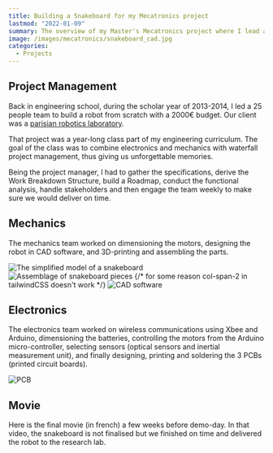 ```yaml
---
title: Building a Snakeboard for my Mecatronics project
lastmod: "2022-01-09"
summary: The overview of my Master's Mecatronics project where I lead a 25 people team in design and fabrication of a snakeboard robot.
image: /images/mecatronics/snakeboard_cad.jpg
categories:
  - Projects
---
```


## Project Management

Back in engineering school, during the scholar year of 2013-2014, I led a 25 people team to build a robot from scratch with a 2000€ budget. Our client was a [parisian robotics laboratory](https://www.isir.upmc.fr/index.php?op=view_page&id=2&menuid=1&old=N&lang=en).

That project was a year-long class part of my engineering curriculum. The goal of the class was to combine electronics and mechanics with waterfall project management, thus giving us unforgettable memories.

Being the project manager, I had to gather the specifications, derive the Work Breakdown Structure, build a Roadmap, conduct the functional analysis, handle stakeholders and then engage the team weekly to make sure we would deliver on time.

## Mechanics

The mechanics team worked on dimensioning the motors, designing the robot in CAD software, and 3D-printing and assembling the parts.

<div className="grid grid-cols-2 gap-x-4">
  <img
    src="/images/mecatronics/snakeboard_model.png"
    alt="The simplified model of a snakeboard"
    className="h-12"
  />
  <img
    src="/images/mecatronics/snakeboard_assemblage.jpg"
    alt="Assemblage of snakeboard pieces"
    className="h-12"
  />
  {/* for some reason col-span-2 in tailwindCSS doesn't work */}
  <img
    src="/images/mecatronics/snakeboard_cad.jpg"
    alt="CAD software"
    className="h-12"
    style={{ "grid-column": "span 2 / span 2" }}
  />
</div>

## Electronics

The electronics team worked on wireless communications using Xbee and Arduino, dimensioning the batteries, controlling the motors from the Arduino micro-controller, selecting sensors (optical sensors and inertial measurement unit), and finally designing, printing and soldering the 3 PCBs (printed circuit boards).

![PCB](/images/mecatronics/snakeboard_electronics.jpg)

## Movie

Here is the final movie (in french) a few weeks before demo-day. In that video, the snakeboard is not finalised but we finished on time and delivered the robot to the research lab.

<YoutubeEmbed embedId="PJ_oETjYZow" />
